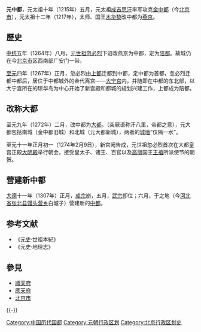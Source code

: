 {{About|位于北京的元中都|位于河北的元中都|元中都遗址}} 
'''元中都'''，元太祖十年（1215年）五月，元太祖[[成吉思汗|成吉思汗]]率军攻克[[金中都|金中都]]（今[[北京市|北京市]]），元太祖十二年（1217年），太师、国王[[木华黎|木华黎]]改中都为[[燕京|燕京]]。

== 歷史 ==
[[中統_(年號)|中统]]五年（1264年）八月，[[忽必烈|元世祖忽必烈]]下诏改燕京为中都，定为[[陪都|陪都]]。故城仍在今[[北京市|北京市]]区西南部广安门一带。

[[至元_(忽必烈)|至元]]四年（1267年）正月，忽必烈由[[元上都|上都]]迁都到中都，定中都为首都，忽必烈迁都中都后，居住于中都城外的金代离宫——[[北海公园|大宁宫]]内，并随即在中都的东北部，以大宁宫所在的琼华岛为中心开始了新宫殿和都城的规划兴建工作，上都成为陪都。

== 改称大都 ==
至元九年（1272年）二月，改中都为[[元大都|大都]]。（突厥语称汗八里，帝都之意），元大都包括南城（金中都旧城）和北城（元大都新城），两者的[[城墙|城墙]]“仅隔一水”。

至元十一年正月初一（1274年2月9日），新宫阙告成，元世祖忽必烈首次在大都皇宫正殿[[大明殿|大明殿]]举行朝会，接受皇太子、诸王、百官以及[[高丽|高丽]]国王[[王禃|王禃]]所派使节的朝贺。

== 营建新中都 ==
[[大德_(元)|大德]]十一年（1307年）正月，[[元成宗|成宗]]崩，五月，[[元武宗|武宗]]卽位；六月，于{{ProperNoun|旺兀察都}}之地（今[[河北省|河北省]][[张北县|张北县]][[馒头营乡|馒头营乡]]白城子）营建新的[[元中都遗址|中都]]。

== 参考文献 ==
* 《[[元史|元史]]·世祖本紀》
* 《元史·地理志》

== 參見 ==
* [[順天府|順天府]]
* [[應天府|應天府]]
* [[北京市|北京市]]

{{-}}
{{中国都城}}

[[Category:中国历代国都|Category:中国历代国都]]
[[Category:元朝行政区划|Category:元朝行政区划]]
[[Category:北京行政区划史|Category:北京行政区划史]]